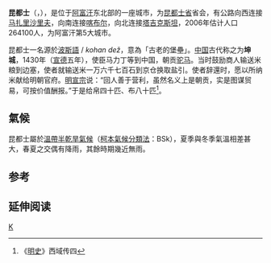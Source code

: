 {{Infobox settlement
<!--See the Table at Infobox settlement for all fields and descriptions of usage-->
<!-- Basic info  ---------------->
|name                   = 昆都士
|native_name            = کندز 
|settlement_type        = 城市
<!-- images and maps  ----------->
|image_skyline          = Kunduz River valley.jpg
|imagesize              =
|image_caption          = 
|image_flag             = 
|flag_size              =
|image_seal             = 
|seal_size              =
|image_shield           =
|shield_size            =
|image_blank_emblem     =
|blank_emblem_type      =
|blank_emblem_size      =
|image_map              = 
|mapsize                = 
|map_caption            = 
|pushpin_map            = Afghanistan
|pushpin_label_position = above
|pushpin_mapsize        =
|pushpin_map_caption    = 昆都士在阿富汗的位置
<!-- Location ------------------>
|coordinates            = {{coord|36|43|43|N|68|52|5|E|region:AF-KDZ|display=inline,title}}
|subdivision_type       = 國家
|subdivision_name       = {{flag|Afghanistan}}
|subdivision_type1      = [[阿富汗行政區劃|省]]
|subdivision_name1      = [[昆都士省|昆都士省]]
|subdivision_type2      = [[縣_(阿富汗)|縣]]
|subdivision_name2      = [[昆都士縣|昆都士縣]]
<!-- Politics ----------------->
|government_footnotes   =
|government_type        =
|leader_title           =
|leader_name            =
|established_title      = 首度提及
|established_date       = 公元前329年
<!-- Area    --------------------->
|unit_pref                = 
|area_footnotes           =
|area_total_km2 =
<!-- ALL fields dealing with a measurements are subject to automatic unit conversion-->
|area_land_km2            = <!--See table @ Template:Infobox Settlement for details on automatic unit conversion-->
|area_water_km2           =
|area_total_sq_mi         =
|area_land_sq_mi          =
|area_water_sq_mi         =
|area_water_percent       =
|area_metro_km2           =
|area_metro_sq_mi         =
<!-- Population   ----------------------->
|population_as_of               =2021年
|population_footnotes           =<ref name=nsia>{{cite web |url=https://www.nsia.gov.af:8080/wp-content/uploads/2021/06/Estimated-Population-of-Afghanistan1-1400.pdf |title=Estimated Population of Afghanistan 2021-22 |author=<!--Not stated--> |date=April 2021 |website= |publisher=National Statistic and Information Authority (NSIA)|archive-date=24 June 2021|archive-url=https://web.archive.org/web/20210624204559/https://www.nsia.gov.af:8080/wp-content/uploads/2021/06/Estimated-Population-of-Afghanistan1-1400.pdf|url-status=live |access-date=June 21, 2021 |quote=}}</ref>
|population_note                =
|population_total               =374,746
|population_density_km2         =
|population_density_sq_mi       =
|population_metro               =
|population_density_metro_km2   =
|population_density_metro_sq_mi =
|population_urban               =
|population_density_urban_km2   =
|population_density_urban_sq_mi =
<!-- General information  --------------->
|timezone               = 阿富汗標準時間
|utc_offset             = +4:30
|timezone_DST           = 
|utc_offset_DST         = 
|elevation_footnotes    =  <!--for references: use <ref> </ref> tags-->
|elevation_m            =391
|elevation_ft           =
|blank1_name_sec2       = 
|blank1_info_sec2       = 
<!-- Area/postal codes & others -------->
|postal_code_type       = <!-- enter ZIP code, Postcode, Post code, Postal code... -->
|postal_code            =
|area_code              =
|blank1_name            = 控制
|blank1_info            = {{flagicon|Afghanistan|Taliban}} [[塔利班|塔利班]]
|website                = 
|footnotes              =
|blank_name             = 主要語言
|blank_info             = [[達里語|達里語]]<br>[[普什圖語|普什圖語]]<br>[[烏茲別克語|烏茲別克語]]
}}
'''昆都士'''（{{lang-ps|'''کندز'''}}，{{lang-fa|'''قندوز'''}}），是位于[[阿富汗|阿富汗]]东北部的一座城市，为[[昆都士省|昆都士省]]省会，有公路向西连接[[马扎里沙里夫|马扎里沙里夫]]，向南连接[[喀布尔|喀布尔]]，向北连接[[塔吉克斯坦|塔吉克斯坦]]，2006年估计人口264100人，为阿富汗第5大城市。

昆都士一名源於[[波斯語|波斯語]] {{lang|fa|کهن دژ}} / ''kohan dež''，意為「古老的堡壘」。[[中国|中国]]古代称之为'''坤城'''，1430年（[[宣德|宣德]]五年），使臣马力丁等到中国，朝贡[[骆驼|驼]][[马|马]]。当时鼓励商人输送米粮到边塞，使者就输送米一万六千七百石到京仓换取盐引。使者辞還时，愿以所纳米献给明朝官府。[[明宣宗|明宣宗]]说：“回人善于营利，虽然名义上是朝贡，实是图谋贸易，可按价值酬报。”于是给帛四十匹、布八十匹<ref>《[[明史|明史]]》西域传四</ref>。

==氣候==
昆都士屬於[[溫帶半乾旱氣候|溫帶半乾旱氣候]]（[[柯本氣候分類法|柯本氣候分類法]]：BSk），夏季與冬季氣溫相差甚大，春夏之交偶有降雨，其餘時期幾近無雨。
{{Weather box
|width = auto
|location = 昆都士1958至1983年
|metric first = Yes
|single line = Yes
|Jan record high C = 21.2
|Feb record high C = 25.0
|Mar record high C = 32.8
|Apr record high C = 38.9
|May record high C = 42.2
|Jun record high C = 46.2
|Jul record high C = 45.3
|Aug record high C = 44.2
|Sep record high C = 39.2
|Oct record high C = 39.4
|Nov record high C = 28.4
|Dec record high C = 21.6
|Jan high C = 6.3
|Feb high C = 9.5
|Mar high C = 15.8
|Apr high C = 23.0
|May high C = 29.8
|Jun high C = 37.3
|Jul high C = 39.0
|Aug high C = 36.9
|Sep high C = 31.8
|Oct high C = 24.5
|Nov high C = 16.0
|Dec high C = 9.7
|Jan mean C = 1.6
|Feb mean C = 4.4
|Mar mean C = 10.4
|Apr mean C = 17.2
|May mean C = 22.9
|Jun mean C = 29.3
|Jul mean C = 31.3
|Aug mean C = 29.2
|Sep mean C = 23.9
|Oct mean C = 16.9
|Nov mean C = 9.5
|Dec mean C = 4.4
|Jan low C = -2.4
|Feb low C = 0.0
|Mar low C = 5.7
|Apr low C = 11.6
|May low C = 15.7
|Jun low C = 20.9
|Jul low C = 23.3
|Aug low C = 21.5
|Sep low C = 16.3
|Oct low C = 10.6
|Nov low C = 4.1
|Dec low C = 0.0
|Jan record low C = −22.7
|Feb record low C = -23.1
|Mar record low C = −11.8
|Apr record low C = -2.1
|May record low C = 4.2
|Jun record low C = 12.5
|Jul record low C = 15.7
|Aug record low C = 12.6
|Sep record low C = 3.5
|Oct record low C = -2.0
|Nov record low C = −9.8
|Dec record low C = −20.0
|precipitation colour = green
|Jan precipitation mm =  44.0
|Feb precipitation mm =  56.5
|Mar precipitation mm = 76.7
|Apr precipitation mm =  54.4
|May precipitation mm =  29.8
|Jun precipitation mm =  0.1
|Jul precipitation mm =  1.3
|Aug precipitation mm =  0.3
|Sep precipitation mm =  0.1
|Oct precipitation mm =  7.3
|Nov precipitation mm =  23.7
|Dec precipitation mm =  28.4
|Jan rain days = 5
|Feb rain days = 6
|Mar rain days = 11
|Apr rain days = 10
|May rain days = 9
|Jun rain days = 1
|Jul rain days = 1
|Aug rain days = 0
|Sep rain days = 0
|Oct rain days = 3
|Nov rain days = 5
|Dec rain days = 6
|Jan snow days = 5
|Feb snow days = 4
|Mar snow days = 2
|Apr snow days = 0
|May snow days = 0
|Jun snow days = 0
|Jul snow days = 0
|Aug snow days = 0
|Sep snow days = 0
|Oct snow days = 0
|Nov snow days = 1
|Dec snow days = 2
|Jan sun = 114.4
|Feb sun = 114.6
|Mar sun = 158.9
|Apr sun = 201.0
|May sun = 276.5
|Jun sun = 332.1
|Jul sun = 340.2
|Aug sun = 315.5
|Sep sun = 289.7
|Oct sun = 221.8
|Nov sun = 169.3
|Dec sun = 118.3
|Jan humidity = 80
|Feb humidity = 75
|Mar humidity = 75
|Apr humidity = 71
|May humidity = 54
|Jun humidity = 31
|Jul humidity = 28
|Aug humidity = 29
|Sep humidity = 32
|Oct humidity = 44
|Nov humidity = 63
|Dec humidity = 76
|source 1 = [[NOAA|NOAA]]<ref name= NOAA>{{cite web
  |url = ftp://ftp.atdd.noaa.gov/pub/GCOS/WMO-Normals/RA-II/AH/40913.TXT
  |title = Kunduz Climate Normals 1958-1983
  |publisher = [[National_Oceanic_and_Atmospheric_Administration|National Oceanic and Atmospheric Administration]]
  |access-date = 25 December 2012}}</ref>
|date=September 2011
}}

==参考==
{{reflist}}

== 延伸阅读 ==
{{Wikisource further reading}}

{{Authority control}}
[[Category:阿富汗城市|K]]